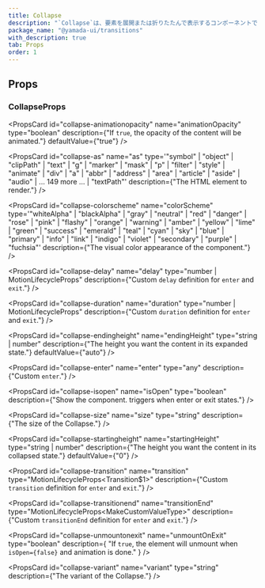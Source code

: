 ```yaml
---
title: Collapse
description: "`Collapse`は、要素を展開または折りたたんで表示するコンポーネントです。"
package_name: "@yamada-ui/transitions"
with_description: true
tab: Props
order: 1
---
```


## Props

### CollapseProps

<PropsCard id="collapse-_accept" name="_accept" type="CSSUIObject" />

<PropsCard id="collapse-_active" name="_active" type="CSSUIObject" />

<PropsCard id="collapse-_after" name="_after" type="CSSUIObject" />

<PropsCard id="collapse-_anylink" name="_anyLink" type="CSSUIObject" />

<PropsCard id="collapse-_autofill" name="_autofill" type="CSSUIObject" />

<PropsCard id="collapse-_backdrop" name="_backdrop" type="CSSUIObject" />

<PropsCard id="collapse-_before" name="_before" type="CSSUIObject" />

<PropsCard id="collapse-_between" name="_between" type="CSSUIObject" />

<PropsCard id="collapse-_blank" name="_blank" type="CSSUIObject" />

<PropsCard id="collapse-_checked" name="_checked" type="CSSUIObject" />

<PropsCard id="collapse-_cue" name="_cue" type="CSSUIObject" />

<PropsCard id="collapse-_cueregion" name="_cueRegion" type="CSSUIObject" />

<PropsCard id="collapse-_dark" name="_dark" type="CSSUIObject" />

<PropsCard id="collapse-_default" name="_default" type="CSSUIObject" />

<PropsCard id="collapse-_disabled" name="_disabled" type="CSSUIObject" />

<PropsCard id="collapse-_empty" name="_empty" type="CSSUIObject" />

<PropsCard id="collapse-_enabled" name="_enabled" type="CSSUIObject" />

<PropsCard id="collapse-_end" name="_end" type="CSSUIObject" />

<PropsCard id="collapse-_even" name="_even" type="CSSUIObject" />

<PropsCard id="collapse-_expanded" name="_expanded" type="CSSUIObject" />

<PropsCard
  id="collapse-_fileselector"
  name="_fileSelector"
  type="CSSUIObject"
/>

<PropsCard id="collapse-_filled" name="_filled" type="CSSUIObject" />

<PropsCard id="collapse-_first" name="_first" type="CSSUIObject" />

<PropsCard id="collapse-_firstletter" name="_firstLetter" type="CSSUIObject" />

<PropsCard id="collapse-_firstline" name="_firstLine" type="CSSUIObject" />

<PropsCard id="collapse-_focus" name="_focus" type="CSSUIObject" />

<PropsCard
  id="collapse-_focusvisible"
  name="_focusVisible"
  type="CSSUIObject"
/>

<PropsCard id="collapse-_focuswithin" name="_focusWithin" type="CSSUIObject" />

<PropsCard id="collapse-_fullscreen" name="_fullScreen" type="CSSUIObject" />

<PropsCard id="collapse-_grabbed" name="_grabbed" type="CSSUIObject" />

<PropsCard id="collapse-_groupaccept" name="_groupAccept" type="CSSUIObject" />

<PropsCard id="collapse-_groupactive" name="_groupActive" type="CSSUIObject" />

<PropsCard id="collapse-_groupblank" name="_groupBlank" type="CSSUIObject" />

<PropsCard
  id="collapse-_groupchecked"
  name="_groupChecked"
  type="CSSUIObject"
/>

<PropsCard
  id="collapse-_groupdisabled"
  name="_groupDisabled"
  type="CSSUIObject"
/>

<PropsCard
  id="collapse-_groupenabled"
  name="_groupEnabled"
  type="CSSUIObject"
/>

<PropsCard
  id="collapse-_groupexpanded"
  name="_groupExpanded"
  type="CSSUIObject"
/>

<PropsCard id="collapse-_groupfocus" name="_groupFocus" type="CSSUIObject" />

<PropsCard
  id="collapse-_groupfocusvisible"
  name="_groupFocusVisible"
  type="CSSUIObject"
/>

<PropsCard
  id="collapse-_groupfocuswithin"
  name="_groupFocusWithin"
  type="CSSUIObject"
/>

<PropsCard
  id="collapse-_groupgrabbed"
  name="_groupGrabbed"
  type="CSSUIObject"
/>

<PropsCard
  id="collapse-_grouphorizontal"
  name="_groupHorizontal"
  type="CSSUIObject"
/>

<PropsCard id="collapse-_grouphover" name="_groupHover" type="CSSUIObject" />

<PropsCard id="collapse-_groupidle" name="_groupIdle" type="CSSUIObject" />

<PropsCard
  id="collapse-_groupinvalid"
  name="_groupInvalid"
  type="CSSUIObject"
/>

<PropsCard id="collapse-_grouploaded" name="_groupLoaded" type="CSSUIObject" />

<PropsCard
  id="collapse-_grouploading"
  name="_groupLoading"
  type="CSSUIObject"
/>

<PropsCard
  id="collapse-_groupoptional"
  name="_groupOptional"
  type="CSSUIObject"
/>

<PropsCard
  id="collapse-_groupplaceholdershown"
  name="_groupPlaceholderShown"
  type="CSSUIObject"
/>

<PropsCard
  id="collapse-_grouppressed"
  name="_groupPressed"
  type="CSSUIObject"
/>

<PropsCard
  id="collapse-_groupreadonly"
  name="_groupReadOnly"
  type="CSSUIObject"
/>

<PropsCard
  id="collapse-_groupreadwrite"
  name="_groupReadWrite"
  type="CSSUIObject"
/>

<PropsCard id="collapse-_groupreject" name="_groupReject" type="CSSUIObject" />

<PropsCard
  id="collapse-_grouprequired"
  name="_groupRequired"
  type="CSSUIObject"
/>

<PropsCard
  id="collapse-_groupselected"
  name="_groupSelected"
  type="CSSUIObject"
/>

<PropsCard
  id="collapse-_groupuserinvalid"
  name="_groupUserInvalid"
  type="CSSUIObject"
/>

<PropsCard id="collapse-_groupvalid" name="_groupValid" type="CSSUIObject" />

<PropsCard
  id="collapse-_groupvertical"
  name="_groupVertical"
  type="CSSUIObject"
/>

<PropsCard id="collapse-_hidden" name="_hidden" type="CSSUIObject" />

<PropsCard id="collapse-_holiday" name="_holiday" type="CSSUIObject" />

<PropsCard id="collapse-_horizontal" name="_horizontal" type="CSSUIObject" />

<PropsCard id="collapse-_hover" name="_hover" type="CSSUIObject" />

<PropsCard id="collapse-_idle" name="_idle" type="CSSUIObject" />

<PropsCard
  id="collapse-_indeterminate"
  name="_indeterminate"
  type="CSSUIObject"
/>

<PropsCard id="collapse-_inrange" name="_inRange" type="CSSUIObject" />

<PropsCard id="collapse-_invalid" name="_invalid" type="CSSUIObject" />

<PropsCard id="collapse-_last" name="_last" type="CSSUIObject" />

<PropsCard id="collapse-_light" name="_light" type="CSSUIObject" />

<PropsCard id="collapse-_link" name="_link" type="CSSUIObject" />

<PropsCard id="collapse-_loaded" name="_loaded" type="CSSUIObject" />

<PropsCard id="collapse-_loading" name="_loading" type="CSSUIObject" />

<PropsCard id="collapse-_marker" name="_marker" type="CSSUIObject" />

<PropsCard id="collapse-_mediadark" name="_mediaDark" type="CSSUIObject" />

<PropsCard id="collapse-_medialight" name="_mediaLight" type="CSSUIObject" />

<PropsCard
  id="collapse-_mediareducemotion"
  name="_mediaReduceMotion"
  type="CSSUIObject"
/>

<PropsCard id="collapse-_modal" name="_modal" type="CSSUIObject" />

<PropsCard
  id="collapse-_nativeactive"
  name="_nativeActive"
  type="CSSUIObject"
/>

<PropsCard
  id="collapse-_nativechecked"
  name="_nativeChecked"
  type="CSSUIObject"
/>

<PropsCard
  id="collapse-_nativedisabled"
  name="_nativeDisabled"
  type="CSSUIObject"
/>

<PropsCard id="collapse-_nativefocus" name="_nativeFocus" type="CSSUIObject" />

<PropsCard
  id="collapse-_nativefocusvisible"
  name="_nativeFocusVisible"
  type="CSSUIObject"
/>

<PropsCard
  id="collapse-_nativefocuswithin"
  name="_nativeFocusWithin"
  type="CSSUIObject"
/>

<PropsCard
  id="collapse-_nativehidden"
  name="_nativeHidden"
  type="CSSUIObject"
/>

<PropsCard id="collapse-_nativehover" name="_nativeHover" type="CSSUIObject" />

<PropsCard
  id="collapse-_nativereadonly"
  name="_nativeReadOnly"
  type="CSSUIObject"
/>

<PropsCard
  id="collapse-_nativetarget"
  name="_nativeTarget"
  type="CSSUIObject"
/>

<PropsCard id="collapse-_nativevalid" name="_nativeValid" type="CSSUIObject" />

<PropsCard id="collapse-_notfirst" name="_notFirst" type="CSSUIObject" />

<PropsCard id="collapse-_notlast" name="_notLast" type="CSSUIObject" />

<PropsCard id="collapse-_nottarget" name="_notTarget" type="CSSUIObject" />

<PropsCard id="collapse-_odd" name="_odd" type="CSSUIObject" />

<PropsCard id="collapse-_only" name="_only" type="CSSUIObject" />

<PropsCard id="collapse-_optional" name="_optional" type="CSSUIObject" />

<PropsCard id="collapse-_outrange" name="_outRange" type="CSSUIObject" />

<PropsCard id="collapse-_outside" name="_outside" type="CSSUIObject" />

<PropsCard id="collapse-_paused" name="_paused" type="CSSUIObject" />

<PropsCard id="collapse-_peeraccept" name="_peerAccept" type="CSSUIObject" />

<PropsCard id="collapse-_peeractive" name="_peerActive" type="CSSUIObject" />

<PropsCard id="collapse-_peerblank" name="_peerBlank" type="CSSUIObject" />

<PropsCard id="collapse-_peerchecked" name="_peerChecked" type="CSSUIObject" />

<PropsCard
  id="collapse-_peerdisabled"
  name="_peerDisabled"
  type="CSSUIObject"
/>

<PropsCard id="collapse-_peerenabled" name="_peerEnabled" type="CSSUIObject" />

<PropsCard
  id="collapse-_peerexpanded"
  name="_peerExpanded"
  type="CSSUIObject"
/>

<PropsCard id="collapse-_peerfocus" name="_peerFocus" type="CSSUIObject" />

<PropsCard
  id="collapse-_peerfocusvisible"
  name="_peerFocusVisible"
  type="CSSUIObject"
/>

<PropsCard
  id="collapse-_peerfocuswithin"
  name="_peerFocusWithin"
  type="CSSUIObject"
/>

<PropsCard id="collapse-_peergrabbed" name="_peerGrabbed" type="CSSUIObject" />

<PropsCard
  id="collapse-_peerhorizontal"
  name="_peerHorizontal"
  type="CSSUIObject"
/>

<PropsCard id="collapse-_peerhover" name="_peerHover" type="CSSUIObject" />

<PropsCard id="collapse-_peeridle" name="_peerIdle" type="CSSUIObject" />

<PropsCard id="collapse-_peerinvalid" name="_peerInvalid" type="CSSUIObject" />

<PropsCard id="collapse-_peerloaded" name="_peerLoaded" type="CSSUIObject" />

<PropsCard id="collapse-_peerloading" name="_peerLoading" type="CSSUIObject" />

<PropsCard
  id="collapse-_peeroptional"
  name="_peerOptional"
  type="CSSUIObject"
/>

<PropsCard
  id="collapse-_peerplaceholdershown"
  name="_peerPlaceholderShown"
  type="CSSUIObject"
/>

<PropsCard id="collapse-_peerpressed" name="_peerPressed" type="CSSUIObject" />

<PropsCard
  id="collapse-_peerreadonly"
  name="_peerReadOnly"
  type="CSSUIObject"
/>

<PropsCard
  id="collapse-_peerreadwrite"
  name="_peerReadWrite"
  type="CSSUIObject"
/>

<PropsCard id="collapse-_peerreject" name="_peerReject" type="CSSUIObject" />

<PropsCard
  id="collapse-_peerrequired"
  name="_peerRequired"
  type="CSSUIObject"
/>

<PropsCard
  id="collapse-_peerselected"
  name="_peerSelected"
  type="CSSUIObject"
/>

<PropsCard
  id="collapse-_peeruserinvalid"
  name="_peerUserInvalid"
  type="CSSUIObject"
/>

<PropsCard id="collapse-_peervalid" name="_peerValid" type="CSSUIObject" />

<PropsCard
  id="collapse-_peervertical"
  name="_peerVertical"
  type="CSSUIObject"
/>

<PropsCard id="collapse-_picture" name="_picture" type="CSSUIObject" />

<PropsCard id="collapse-_placeholder" name="_placeholder" type="CSSUIObject" />

<PropsCard
  id="collapse-_placeholdershown"
  name="_placeholderShown"
  type="CSSUIObject"
/>

<PropsCard id="collapse-_playing" name="_playing" type="CSSUIObject" />

<PropsCard id="collapse-_pressed" name="_pressed" type="CSSUIObject" />

<PropsCard id="collapse-_print" name="_print" type="CSSUIObject" />

<PropsCard id="collapse-_readonly" name="_readOnly" type="CSSUIObject" />

<PropsCard id="collapse-_readwrite" name="_readWrite" type="CSSUIObject" />

<PropsCard id="collapse-_reject" name="_reject" type="CSSUIObject" />

<PropsCard id="collapse-_required" name="_required" type="CSSUIObject" />

<PropsCard id="collapse-_ripple" name="_ripple" type="CSSUIObject" />

<PropsCard id="collapse-_scrollbar" name="_scrollbar" type="CSSUIObject" />

<PropsCard
  id="collapse-_scrollbarbutton"
  name="_scrollbarButton"
  type="CSSUIObject"
/>

<PropsCard
  id="collapse-_scrollbarcorner"
  name="_scrollbarCorner"
  type="CSSUIObject"
/>

<PropsCard
  id="collapse-_scrollbarthumb"
  name="_scrollbarThumb"
  type="CSSUIObject"
/>

<PropsCard
  id="collapse-_scrollbartrack"
  name="_scrollbarTrack"
  type="CSSUIObject"
/>

<PropsCard
  id="collapse-_scrollbartrackpiece"
  name="_scrollbarTrackPiece"
  type="CSSUIObject"
/>

<PropsCard id="collapse-_selected" name="_selected" type="CSSUIObject" />

<PropsCard id="collapse-_selection" name="_selection" type="CSSUIObject" />

<PropsCard id="collapse-_start" name="_start" type="CSSUIObject" />

<PropsCard id="collapse-_target" name="_target" type="CSSUIObject" />

<PropsCard id="collapse-_today" name="_today" type="CSSUIObject" />

<PropsCard id="collapse-_userinvalid" name="_userInvalid" type="CSSUIObject" />

<PropsCard id="collapse-_valid" name="_valid" type="CSSUIObject" />

<PropsCard id="collapse-_vertical" name="_vertical" type="CSSUIObject" />

<PropsCard id="collapse-_visited" name="_visited" type="CSSUIObject" />

<PropsCard id="collapse-_weekend" name="_weekend" type="CSSUIObject" />

<PropsCard
  id="collapse-animationopacity"
  name="animationOpacity"
  type="boolean"
  description={"If `true`, the opacity of the content will be animated."}
  defaultValue={"true"}
/>

<PropsCard
  id="collapse-as"
  name="as"
  type='"symbol" | "object" | "clipPath" | "text" | "g" | "marker" | "mask" | "p" | "filter" | "style" | "animate" | "div" | "a" | "abbr" | "address" | "area" | "article" | "aside" | "audio" | ... 149 more ... | "textPath"'
  description={"The HTML element to render."}
/>

<PropsCard
  id="collapse-colorscheme"
  name="colorScheme"
  type='"whiteAlpha" | "blackAlpha" | "gray" | "neutral" | "red" | "danger" | "rose" | "pink" | "flashy" | "orange" | "warning" | "amber" | "yellow" | "lime" | "green" | "success" | "emerald" | "teal" | "cyan" | "sky" | "blue" | "primary" | "info" | "link" | "indigo" | "violet" | "secondary" | "purple" | "fuchsia"'
  description={"The visual color appearance of the component."}
/>

<PropsCard
  id="collapse-delay"
  name="delay"
  type="number | MotionLifecycleProps<number>"
  description={"Custom `delay` definition for `enter` and `exit`."}
/>

<PropsCard
  id="collapse-duration"
  name="duration"
  type="number | MotionLifecycleProps<number>"
  description={"Custom `duration` definition for `enter` and `exit`."}
/>

<PropsCard
  id="collapse-endingheight"
  name="endingHeight"
  type="string | number"
  description={"The height you want the content in its expanded state."}
  defaultValue={"auto"}
/>

<PropsCard
  id="collapse-enter"
  name="enter"
  type="any"
  description={"Custom `enter`."}
/>

<PropsCard
  id="collapse-isopen"
  name="isOpen"
  type="boolean"
  description={"Show the component. triggers when enter or exit states."}
/>

<PropsCard
  id="collapse-size"
  name="size"
  type="string"
  description={"The size of the Collapse."}
/>

<PropsCard
  id="collapse-startingheight"
  name="startingHeight"
  type="string | number"
  description={"The height you want the content in its collapsed state."}
  defaultValue={"0"}
/>

<PropsCard
  id="collapse-transition"
  name="transition"
  type="MotionLifecycleProps<Transition$1>"
  description={"Custom `transition` definition for `enter` and `exit`."}
/>

<PropsCard
  id="collapse-transitionend"
  name="transitionEnd"
  type="MotionLifecycleProps<MakeCustomValueType<TargetProperties>>"
  description={"Custom `transitionEnd` definition for `enter` and `exit`."}
/>

<PropsCard
  id="collapse-unmountonexit"
  name="unmountOnExit"
  type="boolean"
  description={
    "If `true`, the element will unmount when `isOpen={false}` and animation is done."
  }
/>

<PropsCard
  id="collapse-variant"
  name="variant"
  type="string"
  description={"The variant of the Collapse."}
/>
